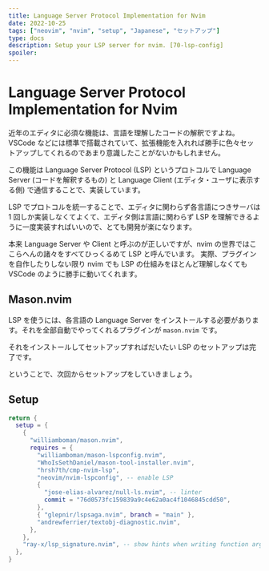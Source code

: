```yaml
---
title: Language Server Protocol Implementation for Nvim
date: 2022-10-25
tags: ["neovim", "nvim", "setup", "Japanese", "セットアップ"]
type: docs
description: Setup your LSP server for nvim. [70-lsp-config]
spoiler:
---
```


# Language Server Protocol Implementation for Nvim

近年のエディタに必須な機能は、言語を理解したコードの解釈ですよね。
VSCode などには標準で搭載されていて、拡張機能を入れれば勝手に色々セットアップしてくれるのであまり意識したことがないかもしれません。

この機能は Language Server Protocol (LSP) というプロトコルで Language Server (コードを解釈するもの) と Language Client (エディタ・ユーザに表示する側) で通信することで、実装しています。

LSP でプロトコルを統一することで、エディタに関わらず各言語につきサーバは 1 回しか実装しなくてよくて、エディタ側は言語に関わらず LSP を理解できるように一度実装すればいいので、とても開発が楽になります。

本来 Language Server や Client と呼ぶのが正しいですが、nvim の世界ではここらへんの諸々をすべてひっくるめて LSP と呼んでいます。
実際、プラグインを自作したりしない限り nvim でも LSP の仕組みをほとんど理解しなくても VSCode のように勝手に動いてくれます。

## Mason.nvim

LSP を使うには、各言語の Language Server をインストールする必要があります。それを全部自動でやってくれるプラグインが `mason.nvim` です。

それをインストールしてセットアップすればだいたい LSP のセットアップは完了です。

ということで、次回からセットアップをしていきましょう。

## Setup

```lua filename="70-lsp-config/init.lua"
return {
  setup = {
    {
      "williamboman/mason.nvim",
      requires = {
        "williamboman/mason-lspconfig.nvim",
        "WhoIsSethDaniel/mason-tool-installer.nvim",
        "hrsh7th/cmp-nvim-lsp",
        "neovim/nvim-lspconfig", -- enable LSP
        {
          "jose-elias-alvarez/null-ls.nvim", -- linter
          commit = "76d0573fc159839a9c4e62a0ac4f1046845cdd50",
        },
        { "glepnir/lspsaga.nvim", branch = "main" },
        "andrewferrier/textobj-diagnostic.nvim",
      },
    },
    "ray-x/lsp_signature.nvim", -- show hints when writing function arguments
  },
}
```

